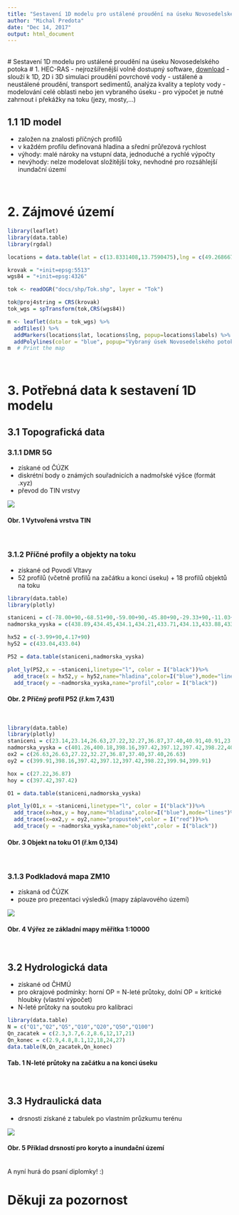 ```yaml
---
title: "Sestavení 1D modelu pro ustálené proudění na úseku Novosedelského potoka"
author: "Michal Predota"
date: "Dec 14, 2017"
output: html_document
---
```

<br>
# Sestavení 1D modelu pro ustálené proudění na úseku Novosedelského potoka
# 1. HEC-RAS
- nejrozšířenější volně dostupný software, [download](http://www.hec.usace.army.mil/software/hec-ras/downloads.aspx)
- slouží k 1D, 2D i 3D simulaci proudění povrchové vody
- ustálené a neustálené proudění, transport sedimentů, analýza kvality a teploty vody
- modelování celé oblasti nebo jen vybraného úseku
- pro výpočet je nutné zahrnout i překážky na toku (jezy, mosty,...)

## 1.1 1D model
- založen na znalosti příčných profilů
- v každém profilu definovaná hladina a sřední průřezová rychlost
- výhody: malé nároky na vstupní data, jednoduché a rychlé výpočty
- nevýhody: nelze modelovat složitější toky, nevhodné pro rozsáhlejší inundační území

<br>

# 2. Zájmové území

```r
library(leaflet)
library(data.table)
library(rgdal)

locations = data.table(lat = c(13.8331408,13.7590475),lng = c(49.2686678,49.2509808),labels = c("P01 (ř.km 0,030)","P52 (ř.km 7,431)"))

krovak = "+init=epsg:5513"
wgs84 = "+init=epsg:4326"

tok <- readOGR("docs/shp/Tok.shp", layer = "Tok")

tok@proj4string = CRS(krovak)
tok_wgs = spTransform(tok,CRS(wgs84))

m <- leaflet(data = tok_wgs) %>%
  addTiles() %>%
  addMarkers(locations$lat, locations$lng, popup=locations$labels) %>%
  addPolylines(color = "blue", popup="Vybraný úsek Novosedelského potoka")
m  # Print the map

```

<br>

# 3. Potřebná data k sestavení 1D modelu

## 3.1 Topografická data
### 3.1.1 DMR 5G
- získané od ČÚZK
- diskrétní body o známých souřadnicích a nadmořské výšce (formát .xyz)
- převod do TIN vrstvy

![](img/TIN.jpg)

#### Obr. 1 Vytvořená vrstva TIN
<br>

### 3.1.2 Příčné profily a objekty na toku
- získané od Povodí Vltavy
- 52 profilů (včetně profilů na začátku a konci úseku) + 18 profilů objektů na toku

```r
library(data.table)
library(plotly)

staniceni = c(-78.00+90,-68.51+90,-59.00+90,-45.80+90,-29.33+90,-11.03+90,-4.79+90,-3.99+90,-3.48+90,0+90,1.73+90,3.63+90,4.17+90,6.42+90,18.59+90,23.65+90,23.65+90)
nadmorska_vyska = c(438.89,434.45,434.1,434.21,433.71,434.13,433.88,433.04,432.63,432.77,432.64,432.70,433.04,434.07,434.23,435.2,436.2)

hx52 = c(-3.99+90,4.17+90)
hy52 = c(433.04,433.04)

P52 = data.table(staniceni,nadmorska_vyska)

plot_ly(P52,x = ~staniceni,linetype="l", color = I("black"))%>%
  add_trace(x = hx52,y = hy52,name="hladina",color=I("blue"),mode="lines")%>%
  add_trace(y = ~nadmorska_vyska,name="profil",color = I("black"))


```

#### Obr. 2 Příčný profil P52 (ř.km 7,431)
<br>

```r
library(data.table)
library(plotly)
staniceni = c(23.14,23.14,26.63,27.22,32.27,36.87,37.40,40.91,40.91,23.14)
nadmorska_vyska = c(401.26,400.18,398.16,397.42,397.12,397.42,398.22,400.25,401.30,401.26)
ox2 = c(26.63,26.63,27.22,32.27,36.87,37.40,37.40,26.63)
oy2 = c(399.91,398.16,397.42,397.12,397.42,398.22,399.94,399.91)

hox = c(27.22,36.87)
hoy = c(397.42,397.42)

O1 = data.table(staniceni,nadmorska_vyska)

plot_ly(O1,x = ~staniceni,linetype="l", color = I("black"))%>%
  add_trace(x=hox,y = hoy,name="hladina",color=I("blue"),mode="lines")%>%
  add_trace(x=ox2,y = oy2,name="propustek",color = I("red"))%>%
  add_trace(y = ~nadmorska_vyska,name="objekt",color = I("black"))

```

#### Obr. 3 Objekt na toku O1 (ř.km 0,134)

<br>

### 3.1.3 Podkladová mapa ZM10
- získaná od ČÚZK
- pouze pro prezentaci výsledků (mapy záplavového území)

![](img/ZM10.jpg)

#### Obr. 4 Výřez ze základní mapy měřítka 1:10000
<br>

## 3.2 Hydrologická data
- získané od ČHMÚ
- pro okrajové podmínky: horní OP = N-leté průtoky, dolní OP = kritické hloubky (vlastní výpočet)
- N-leté průtoky na soutoku pro kalibraci

```r
library(data.table)
N = c("Q1","Q2","Q5","Q10","Q20","Q50","Q100")
Qn_zacatek = c(2.3,3.7,6.2,8.6,12,17,21)
Qn_konec = c(2.9,4.8,8.1,12,18,24,27)
data.table(N,Qn_zacatek,Qn_konec)

```
#### Tab. 1 N-leté průtoky na začátku a na konci úseku

<br>

## 3.3 Hydraulická data
- drsnosti získané z tabulek po vlastním průzkumu terénu

![](img/drsnosti.jpg)

#### Obr. 5 Příklad drsností pro koryto a inundační území

<br>
A nyní hurá do psaní diplomky! :)
<br>

# Děkuji za pozornost
